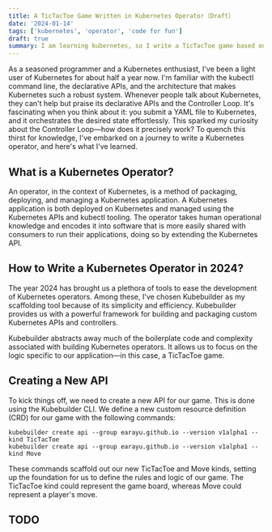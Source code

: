 ```yaml
---
title: A TicTacToe Game Written in Kubernetes Operator（Draft）
date: '2024-01-14'
tags: ['kubernetes', 'operator', 'code for fun']
draft: true
summary: I am learning kubernetes, so I write a TicTacToe game based on Kubernetes Operator. This is a sample project to demonstrate how to build a Kubernetes Operator with Kubebuilder.
---
```


As a seasoned programmer and a Kubernetes enthusiast, I've been a light user of Kubernetes for about half a year now.
I'm familiar with the kubectl command line, the declarative APIs, and the architecture that makes Kubernetes such a robust system.
Whenever people talk about Kubernetes, they can't help but praise its declarative APIs and the Controller Loop.
It's fascinating when you think about it: you submit a YAML file to Kubernetes, and it orchestrates the desired state effortlessly.
This sparked my curiosity about the Controller Loop—how does it precisely work?
To quench this thirst for knowledge, I've embarked on a journey to write a Kubernetes operator, and here's what I've learned.


## What is a Kubernetes Operator?

An operator, in the context of Kubernetes, is a method of packaging, deploying, and managing a Kubernetes application.
A Kubernetes application is both deployed on Kubernetes and managed using the Kubernetes APIs and kubectl tooling.
The operator takes human operational knowledge and encodes it into software that is more easily shared with consumers to run their applications,
doing so by extending the Kubernetes API.

## How to Write a Kubernetes Operator in 2024?
The year 2024 has brought us a plethora of tools to ease the development of Kubernetes operators.
Among these, I've chosen Kubebuilder as my scaffolding tool because of its simplicity and efficiency.
Kubebuilder provides us with a powerful framework for building and packaging custom Kubernetes APIs and controllers.

Kubebuilder abstracts away much of the boilerplate code and complexity associated with building Kubernetes operators.
It allows us to focus on the logic specific to our application—in this case, a TicTacToe game.

## Creating a New API
To kick things off, we need to create a new API for our game. This is done using the Kubebuilder CLI. We define a new custom resource definition (CRD) for our game with the following commands:

```
kubebuilder create api --group earayu.github.io --version v1alpha1 --kind TicTacToe
kubebuilder create api --group earayu.github.io --version v1alpha1 --kind Move
```
These commands scaffold out our new TicTacToe and Move kinds, setting up the foundation for us to define the rules and logic of our game. The TicTacToe kind could represent the game board, whereas Move could represent a player's move.

## TODO
